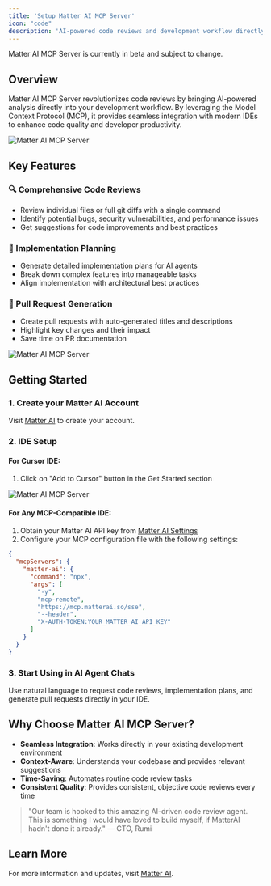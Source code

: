 ```yaml
---
title: 'Setup Matter AI MCP Server'
icon: "code"
description: 'AI-powered code reviews and development workflow directly in your IDE'
---
```


<Note>
Matter AI MCP Server is currently in beta and subject to change.
</Note>

## Overview

Matter AI MCP Server revolutionizes code reviews by bringing AI-powered analysis directly into your development workflow. By leveraging the Model Context Protocol (MCP), it provides seamless integration with modern IDEs to enhance code quality and developer productivity.

<Frame>
<img src="/images/matter-ai-mcp-1.png" alt="Matter AI MCP Server" />
</Frame>

## Key Features

### 🔍 Comprehensive Code Reviews
- Review individual files or full git diffs with a single command
- Identify potential bugs, security vulnerabilities, and performance issues
- Get suggestions for code improvements and best practices

### 🧠 Implementation Planning
- Generate detailed implementation plans for AI agents
- Break down complex features into manageable tasks
- Align implementation with architectural best practices

### 🚀 Pull Request Generation
- Create pull requests with auto-generated titles and descriptions
- Highlight key changes and their impact
- Save time on PR documentation

<Frame>
<img src="/images/matter-ai-mcp-2.png" alt="Matter AI MCP Server" />
</Frame>

## Getting Started

### 1. Create your Matter AI Account
Visit [Matter AI](https://app.matterai.so) to create your account.

### 2. IDE Setup

#### For Cursor IDE:
1. Click on "Add to Cursor" button in the Get Started section
<Frame>
<img src="/images/matter-ai-mcp-3.png" alt="Matter AI MCP Server" />
</Frame>

#### For Any MCP-Compatible IDE:
1. Obtain your Matter AI API key from [Matter AI Settings](https://app.matterai.so/settings)
2. Configure your MCP configuration file with the following settings:

```json
{
  "mcpServers": {
    "matter-ai": {
      "command": "npx",
      "args": [
        "-y",
        "mcp-remote",
        "https://mcp.matterai.so/sse",
        "--header",
        "X-AUTH-TOKEN:YOUR_MATTER_AI_API_KEY"
      ]
    }
  }
}
```

### 3. Start Using in AI Agent Chats
Use natural language to request code reviews, implementation plans, and generate pull requests directly in your IDE.

## Why Choose Matter AI MCP Server?

- **Seamless Integration**: Works directly in your existing development environment
- **Context-Aware**: Understands your codebase and provides relevant suggestions
- **Time-Saving**: Automates routine code review tasks
- **Consistent Quality**: Provides consistent, objective code reviews every time

> "Our team is hooked to this amazing AI-driven code review agent. This is something I would have loved to build myself, if MatterAI hadn't done it already." — CTO, Rumi

## Learn More

For more information and updates, visit [Matter AI](https://www.matterai.so).
